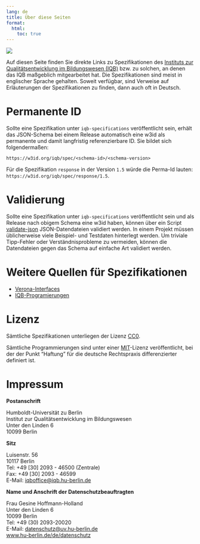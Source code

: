 ```yaml
---
lang: de
title: Über diese Seiten
format:
  html:
    toc: true
---
```


![](assets/banner.jpg)

Auf diesen Seite finden Sie direkte Links zu Spezifikationen des [Instituts zur Qualitätsentwicklung im Bildungswesen (IQB)](https://www.iqb.hu-berlin.de) bzw. zu solchen, an denen das IQB maßgeblich mitgearbeitet hat. Die Spezifikationen sind meist in englischer Sprache gehalten. Soweit verfügbar, sind Verweise auf Erläuterungen der Spezifikationen zu finden, dann auch oft in Deutsch.

# Permanente ID

Sollte eine Spezifikation unter `iqb-specifications` veröffentlicht sein, erhält das JSON-Schema bei einem Release automatisch eine w3id als permanente und damit langfristig referenzierbare ID. Sie bildet sich folgendermaßen:

```
https://w3id.org/iqb/spec/<schema-id>/<schema-version>
```

Für die Spezifikation `response` in der Version `1.5` würde die Perma-Id lauten: `https://w3id.org/iqb/spec/response/1.5`.

# Validierung

Sollte eine Spezifikation unter `iqb-specifications` veröffentlicht sein und als Release nach obigem Schema eine w3id haben, können über ein Script [validate-json](https://github.com/iqb-specifications/validate-json#readme-ov-file) JSON-Datendateien validiert werden. In einem Projekt müssen üblicherweise viele Beispiel- und Testdaten hinterlegt werden. Um triviale Tipp-Fehler oder Verständnisprobleme zu vermeiden, können die Datendateien gegen das Schema auf einfache Art validiert werden.

# Weitere Quellen für Spezifikationen

* [Verona-Interfaces](https://verona-interfaces.github.io/)
* [IQB-Programierungen](https://iqb-berlin.github.io/releases.html)

# Lizenz

Sämtliche Spezifikationen unterliegen der Lizenz [CC0](https://open-educational-resources.de/was-die-cc0-freigabe-bedeutet-und-welche-moeglichkeiten-sie-eroeffnen/).

Sämtliche Programmierungen sind unter einer [MIT](https://iqb-berlin.github.io/license.html)-Lizenz veröffentlicht, bei der der Punkt "Haftung" für die deutsche Rechtspraxis differenzierter definiert ist.

# Impressum

**Postanschrift**

Humboldt-Universität zu Berlin<br/>
Institut zur Qualitätsentwicklung im Bildungswesen<br/>
Unter den Linden 6<br/>
10099 Berlin

**Sitz**

Luisenstr. 56<br/>
10117 Berlin<br/>
Tel: +49 [30] 2093 - 46500 (Zentrale)<br/>
Fax: +49 [30] 2093 - 46599<br/>
E-Mail: [iqboffice@iqb.hu-berlin.de](mailto:iqboffice@iqb.hu-berlin.de)

**Name und Anschrift der Datenschutzbeauftragten**

Frau Gesine Hoffmann-Holland<br/>
Unter den Linden 6<br/>
10099 Berlin<br/>
Tel: +49 (30) 2093-20020<br/>
E-Mail: [datenschutz@uv.hu-berlin.de](mailto:datenschutz@uv.hu-berlin.de)<br/>
[www.hu-berlin.de/de/datenschutz](www.hu-berlin.de/de/datenschutz)